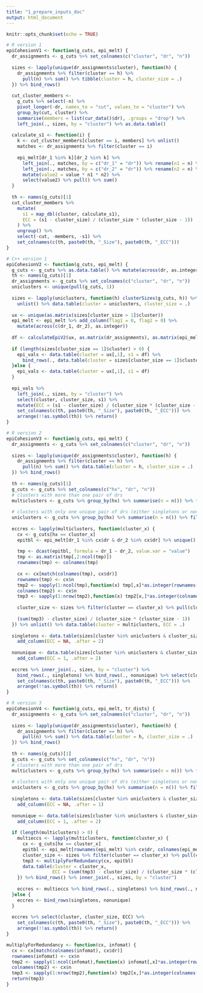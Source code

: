 ---
title: "1_prepare_inputs_doc"
output: html_document
---

```{r setup, include=FALSE}
knitr::opts_chunk$set(echo = TRUE)
```

```{r eval=FALSE}
# R version 1
epiCohesionV1 <- function(g_cuts, epi_melt) {
  dr_assignments <- g_cuts %>% set_colnames(c("cluster", "dr", "n"))
  
  sizes <- lapply(unique(dr_assignments$cluster), function(h) {
    dr_assignments %>% filter(cluster == h) %>%
      pull(n) %>% sum() %>% tibble(cluster = h, cluster_size = .)
  }) %>% bind_rows()
  
  cut_cluster_members <-
    g_cuts %>% select(-n) %>%
    pivot_longer(-dr, names_to = "cut", values_to = "cluster") %>%
    group_by(cut, cluster) %>%
    summarise(members = list(cur_data()$dr), .groups = "drop") %>%
    left_join(., sizes, by = "cluster") %>% as.data.table()
  
  calculate_s1 <- function(i) {
    k <- cut_cluster_members[cluster == i, members] %>% unlist()
    matches <- dr_assignments %>% filter(cluster == i)
    
    epi_melt[dr_1 %in% k][dr_2 %in% k] %>% 
      left_join(., matches, by = c("dr_1" = "dr")) %>% rename(n1 = n) %>% select(-cluster) %>%
      left_join(., matches, by = c("dr_2" = "dr")) %>% rename(n2 = n) %>% select(-cluster) %>%
      mutate(value2 = value * n1 * n2) %>%
      select(value2) %>% pull() %>% sum()
  }
  
  th <- names(g_cuts)[1]
  cut_cluster_members %>%
    mutate(
      s1 = map_dbl(cluster, calculate_s1),
      ECC = (s1 - cluster_size) / (cluster_size * (cluster_size - 1))
    ) %>%
    ungroup() %>%
    select(-cut, -members, -s1) %>%
    set_colnames(c(th, paste0(th, "_Size"), paste0(th, "_ECC")))
}

# C++ version 1
epiCohesionV2 <- function(g_cuts, epi_melt) {
  g_cuts <- g_cuts %>% as.data.table() %>% mutate(across(dr, as.integer))
  th <- names(g_cuts)[1]
  dr_assignments <- g_cuts %>% set_colnames(c("cluster", "dr", "n"))
  uniclusters <- unique(pull(g_cuts, 1))
  
  sizes <- lapply(uniclusters, function(h) clusterSizes(g_cuts, h)) %>% 
    unlist() %>% data.table(cluster = uniclusters, cluster_size = .)
  
  ux <- unique(as.matrix(sizes[cluster_size > 1]$cluster))
  epi_melt <- epi_melt %>% add_column(flag1 = 0, flag2 = 0) %>% 
    mutate(across(c(dr_1, dr_2), as.integer))
  
  df <- calculateEpiV2(ux, as.matrix(dr_assignments), as.matrix(epi_melt))
  
  if (length(sizes[cluster_size == 1]$cluster) > 0) {
    epi_vals <- data.table(cluster = ux[,1], s1 = df) %>% 
      bind_rows(., data.table(cluster = sizes[cluster_size == 1]$cluster, s1 = NA))
  }else {
    epi_vals <- data.table(cluster = ux[,1], s1 = df)
  }
  
  epi_vals %>% 
    left_join(., sizes, by = "cluster") %>% 
    select(cluster, cluster_size, s1) %>%
    mutate(ECC = (s1 - cluster_size) / (cluster_size * (cluster_size - 1))) %>% select(-s1) %>% 
    set_colnames(c(th, paste0(th, "_Size"), paste0(th, "_ECC"))) %>%
    arrange(!!as.symbol(th)) %>% return()
}

# R version 2
epiCohesionV3 <- function(g_cuts, epi_melt) {
  dr_assignments <- g_cuts %>% set_colnames(c("cluster", "dr", "n"))
  
  sizes <- lapply(unique(dr_assignments$cluster), function(h) {
    dr_assignments %>% filter(cluster == h) %>%
      pull(n) %>% sum() %>% data.table(cluster = h, cluster_size = .)
  }) %>% bind_rows()
  
  th <- names(g_cuts)[1]
  g_cuts <- g_cuts %>% set_colnames(c("hx", "dr", "n"))
  # clusters with more than one pair of drs
  multiclusters <- g_cuts %>% group_by(hx) %>% summarise(n = n()) %>% filter(n > 1) %>% pull(hx)
  
  # clusters with only one unique pair of drs (either singletons or non unique clusters)
  uniclusters <- g_cuts %>% group_by(hx) %>% summarise(n = n()) %>% filter(n == 1) %>% pull(hx)
  
  eccres <- lapply(multiclusters, function(cluster_x) {
    cx <- g_cuts[hx == cluster_x]
    epitbl <- epi_melt[dr_1 %in% cx$dr & dr_2 %in% cx$dr] %>% unique()
    
    tmp <- dcast(epitbl, formula = dr_1 ~ dr_2, value.var = "value")
    tmp <- as.matrix(tmp[,2:ncol(tmp)])
    rownames(tmp) <- colnames(tmp)
    
    cx <- cx[match(colnames(tmp), cx$dr)]
    rownames(tmp) <- cx$n
    tmp2 <- sapply(1:ncol(tmp),function(x) tmp[,x]*as.integer(rownames(tmp)[x]) )
    colnames(tmp2) <- cx$n
    tmp3 <- sapply(1:nrow(tmp2),function(x) tmp2[x,]*as.integer(colnames(tmp2)[x]) )
    
    cluster_size <- sizes %>% filter(cluster == cluster_x) %>% pull(cluster_size)
    
    (sum(tmp3) - cluster_size) / (cluster_size * (cluster_size - 1))
  }) %>% unlist() %>% data.table(cluster = multiclusters, ECC = .)
  
  singletons <- data.table(sizes[cluster %in% uniclusters & cluster_size == 1]) %>% 
    add_column(ECC = NA, .after = 2)
  
  nonunique <- data.table(sizes[cluster %in% uniclusters & cluster_size != 1]) %>% 
    add_column(ECC = 1, .after = 2)
  
  eccres %>% inner_join(., sizes, by = "cluster") %>% 
    bind_rows(., singletons) %>% bind_rows(., nonunique) %>% select(cluster, cluster_size, ECC) %>% 
    set_colnames(c(th, paste0(th, "_Size"), paste0(th, "_ECC"))) %>%
    arrange(!!as.symbol(th)) %>% return()
}

# R version 3
epiCohesionV4 <- function(g_cuts, epi_melt, tr_dists) {
  dr_assignments <- g_cuts %>% set_colnames(c("cluster", "dr", "n"))
  
  sizes <- lapply(unique(dr_assignments$cluster), function(h) {
    dr_assignments %>% filter(cluster == h) %>%
      pull(n) %>% sum() %>% data.table(cluster = h, cluster_size = .)
  }) %>% bind_rows()
  
  th <- names(g_cuts)[1]
  g_cuts <- g_cuts %>% set_colnames(c("hx", "dr", "n"))
  # clusters with more than one pair of drs
  multiclusters <- g_cuts %>% group_by(hx) %>% summarise(n = n()) %>% filter(n > 1) %>% pull(hx)
  
  # clusters with only one unique pair of drs (either singletons or non unique clusters)
  uniclusters <- g_cuts %>% group_by(hx) %>% summarise(n = n()) %>% filter(n == 1) %>% pull(hx)
  
  singletons <- data.table(sizes[cluster %in% uniclusters & cluster_size == 1]) %>% 
    add_column(ECC = NA, .after = 1)
  
  nonunique <- data.table(sizes[cluster %in% uniclusters & cluster_size != 1]) %>% 
    add_column(ECC = 1, .after = 2)
  
  if (length(multiclusters) > 0) {
    multieccs <- lapply(multiclusters, function(cluster_x) {
      cx <- g_cuts[hx == cluster_x]
      epitbl <- epi_melt[rownames(epi_melt) %in% cx$dr, colnames(epi_melt) %in% cx$dr] %>% as.matrix()
      cluster_size <- sizes %>% filter(cluster == cluster_x) %>% pull(cluster_size)
      tmp3 <- multiplyForRedundancy(cx, epitbl)
      data.table(cluster = cluster_x, 
                 ECC = (sum(tmp3) - cluster_size) / (cluster_size * (cluster_size - 1))) %>% return()
    }) %>% bind_rows() %>% inner_join(., sizes, by = "cluster")
    
    eccres <- multieccs %>% bind_rows(., singletons) %>% bind_rows(., nonunique)
  }else {
    eccres <- bind_rows(singletons, nonunique)
  }
  
  eccres %>% select(cluster, cluster_size, ECC) %>% 
    set_colnames(c(th, paste0(th, "_Size"), paste0(th, "_ECC"))) %>%
    arrange(!!as.symbol(th)) %>% return()
}

multiplyForRedundancy <- function(cx, infomat) {
  cx <- cx[match(colnames(infomat), cx$dr)]
  rownames(infomat) <- cx$n
  tmp2 <- sapply(1:ncol(infomat),function(x) infomat[,x]*as.integer(rownames(infomat)[x]) )
  colnames(tmp2) <- cx$n
  tmp3 <- sapply(1:nrow(tmp2),function(x) tmp2[x,]*as.integer(colnames(tmp2)[x]))
  return(tmp3)
}

```
